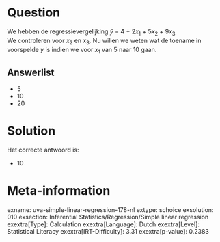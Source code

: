 Question
========

We hebben de regressievergelijking *ŷ* = 4 + 2*x*~1~ + 5*x*~2~ + 9*x*~3~\
We controleren voor *x*~2~ en *x*~3~. Nu willen we weten wat de toename
in voorspelde *y* is indien we voor *x*~1~ van 5 naar 10 gaan.

Answerlist
----------

* 5
* 10
* 20

Solution
========

Het correcte antwoord is: 

* 10

Meta-information
================
exname: uva-simple-linear-regression-178-nl
extype: schoice
exsolution: 010
exsection: Inferential Statistics/Regression/Simple linear regression
exextra[Type]: Calculation
exextra[Language]: Dutch
exextra[Level]: Statistical Literacy
exextra[IRT-Difficulty]: 3.31
exextra[p-value]: 0.2383
